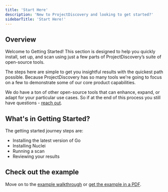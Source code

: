 ```yaml
---
title: 'Start Here'
description: 'New to ProjectDiscovery and looking to get started?'
sidebarTitle: 'Start Here!'
---
```


## Overview

Welcome to Getting Started! This section is designed to help you quickly install, set up, and scan using just a few parts of ProjectDiscovery’s suite of open-source tools.

The steps here are simple to get you insightful results with the quickest path possible. 
Because ProjectDiscovery has so many tools we're going to focus on a few to demonstrate some of our core product capabilities.

We do have a ton of other open-source tools that can enhance, expand, or adapt for your particular use cases. 
So if at the end of this process you still have questions - [reach out](/help).

## What's in Getting Started?
The getting started journey steps are:
 - Installing the latest version of Go
 - Installing Nuclei
 - Running a scan
 - Reviewing your results

## Check out the example

Move on to the [example walkthrough](/getstarted-example) or [get the example in a PDF](https://drive.google.com/file/d/1hdQpnferNOnUji20GHG7KBkJkGBY7u5w/view). 
